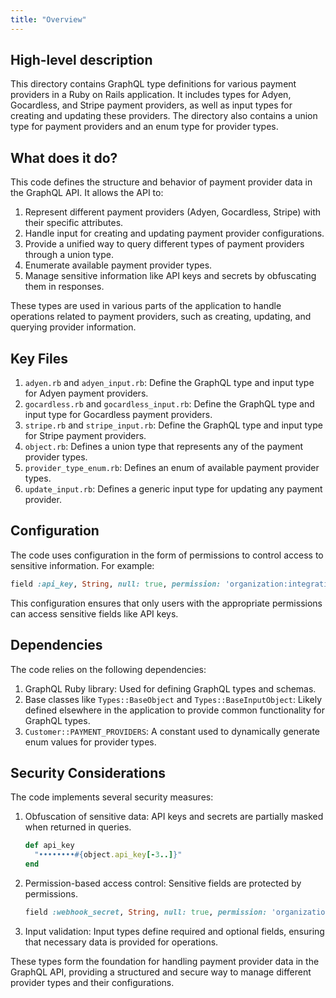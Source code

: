 ```yaml
---
title: "Overview"
---
```


## High-level description
This directory contains GraphQL type definitions for various payment providers in a Ruby on Rails application. It includes types for Adyen, Gocardless, and Stripe payment providers, as well as input types for creating and updating these providers. The directory also contains a union type for payment providers and an enum type for provider types.

## What does it do?
This code defines the structure and behavior of payment provider data in the GraphQL API. It allows the API to:

1. Represent different payment providers (Adyen, Gocardless, Stripe) with their specific attributes.
2. Handle input for creating and updating payment provider configurations.
3. Provide a unified way to query different types of payment providers through a union type.
4. Enumerate available payment provider types.
5. Manage sensitive information like API keys and secrets by obfuscating them in responses.

These types are used in various parts of the application to handle operations related to payment providers, such as creating, updating, and querying provider information.

## Key Files

1. `adyen.rb` and `adyen_input.rb`: Define the GraphQL type and input type for Adyen payment providers.
2. `gocardless.rb` and `gocardless_input.rb`: Define the GraphQL type and input type for Gocardless payment providers.
3. `stripe.rb` and `stripe_input.rb`: Define the GraphQL type and input type for Stripe payment providers.
4. `object.rb`: Defines a union type that represents any of the payment provider types.
5. `provider_type_enum.rb`: Defines an enum of available payment provider types.
6. `update_input.rb`: Defines a generic input type for updating any payment provider.

## Configuration
The code uses configuration in the form of permissions to control access to sensitive information. For example:

```ruby
field :api_key, String, null: true, permission: 'organization:integrations:view'
```

This configuration ensures that only users with the appropriate permissions can access sensitive fields like API keys.

## Dependencies
The code relies on the following dependencies:

1. GraphQL Ruby library: Used for defining GraphQL types and schemas.
2. Base classes like `Types::BaseObject` and `Types::BaseInputObject`: Likely defined elsewhere in the application to provide common functionality for GraphQL types.
3. `Customer::PAYMENT_PROVIDERS`: A constant used to dynamically generate enum values for provider types.

## Security Considerations
The code implements several security measures:

1. Obfuscation of sensitive data: API keys and secrets are partially masked when returned in queries.
   
   ```ruby
   def api_key
     "••••••••#{object.api_key[-3..]}"
   end
   ```

2. Permission-based access control: Sensitive fields are protected by permissions.
   
   ```ruby
   field :webhook_secret, String, null: true, permission: 'organization:integrations:view'
   ```

3. Input validation: Input types define required and optional fields, ensuring that necessary data is provided for operations.

These types form the foundation for handling payment provider data in the GraphQL API, providing a structured and secure way to manage different provider types and their configurations.